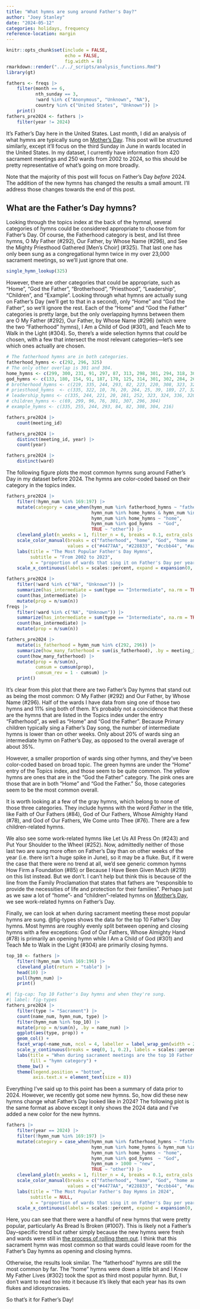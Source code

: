 ```yaml
---
title: "What hymns are sung around Father's Day?"
author: "Joey Stanley"
date: "2024-05-12"
categories: holidays, frequency
reference-location: margin
---
```


```r
knitr::opts_chunk$set(include = FALSE,
                      echo = FALSE,
                      fig.width = 8)
rmarkdown::render("../../_scripts/analysis_functions.Rmd")
library(gt)
```


```r
fathers <- freqs |> 
    filter(month == 6,
           nth_sunday == 3,
           !ward %in% c("Anonymous", "Unknown", "NA"),
           country %in% c("United States", "Unknown")) |> 
    print()
fathers_pre2024 <- fathers |> 
    filter(year != 2024)
```

It's Father's Day here in the United States. Last month, I did an analysis of what hymns are typically sung on [Mother's Day](/posts/mothers_day). This post will be structured similarly, except it'll focus on the third Sunday in June in wards located in the United States. In my dataset, I currently have information from 420 sacrament meetings and 250 wards from 2002 to 2024, so this should be pretty representative of what's going on more broadly. 

:::.callout-caution
Note that the majority of this post will focus on Father's Day *before* 2024. The addition of the new hymns has changed the results a small amount. I'll address those changes towards the end of this post.
:::


## What are the Father's Day hymns?

Looking through the topics index at the back of the hymnal, several categories of hymns could be considered appropriate to choose from for Father's Day. Of course, the Fatherhood category is best, and list three hymns, <hymn>O My Father (#292)</hymn>, <hymn>Our Father, by Whose Name (#296)</hymn>, and <hymn>See the Mighty Priesthood Gathered [Men’s Choir] (#325)</hymn>. That last one has only been sung as a congregational hymn twice in my over 23,000 sacrament meetings, so we'll just ignore that one. 

```r
single_hymn_lookup(325)
```

However, there are other categories that could be appropriate, such as "Home", "God the Father", "Brotherhood", "Priesthood", "Leadership", "Children", and "Example". Looking through what hymns are actually sung on Father's Day (we'll get to that in a second), only "Home" and "God the Father", so we'll ignore the rest. Each of the "Home" and "God the Father" categories is pretty large, but the only overlapping hymns between them are <hymn>O My Father (#292)</hymn>, <hymn>Our Father, by Whose Name (#296)</hymn> (which were the two "Fatherhood" hymns), <hymn>I Am a Child of God (#301)</hymn>, and <hymn>Teach Me to Walk in the Light (#304)</hymn>. So, there's a wide selection hymns that *could* be chosen, with a few that intersect the most relevant categories---let's see which ones actually are chosen.






```r
# The fatherhood hymns are in both categories.
fatherhood_hymns <- c(292, 296, 325)
# The only other overlap is 301 and 304.
home_hymns <- c(299, 300, 231, 91, 297, 87, 313, 298, 301, 294, 318, 308, 337, 295, 292, 286, 296, 33, 148, 304, 161, 37, 248)
god_hymns <- c(133, 180, 154, 91, 187, 170, 125, 314, 301, 302, 284, 26, 175, 292, 150, 296, 113, 287, 142, 14, 304, 134)
# brotherhood_hymns <- c(219, 335, 244, 293, 82, 223, 220, 308, 323, 324, 320)
# priesthood_hymns  <- c(335, 322, 10, 76, 20, 264, 25, 39, 189, 27, 323, 324, 325, 320, 4, 12, 319, 321)
# leadership_hymns <- c(335, 244, 221, 20, 281, 252, 323, 324, 336, 320, 255, 321)
# children_hymns <- c(69, 299, 96, 76, 301, 307, 296, 304)
# example_hymns <- c(335, 255, 244, 293, 84, 82, 308, 304, 216)
```



```r
fathers_pre2024 |> 
    count(meeting_id)

fathers_pre2024 |> 
    distinct(meeting_id, year) |> 
    count(year)

fathers_pre2024 |> 
    distinct(ward)
```


The following figure plots the most common hymns sung around Father's Day in my dataset before 2024. The hymns are color-coded based on their category in the topics index.

```r
fathers_pre2024 |> 
    filter(!hymn_num %in% 169:197) |>
    mutate(category = case_when(hymn_num %in% fatherhood_hymns ~ "fatherhood",
                                hymn_num %in% home_hymns & hymn_num %in% god_hymns ~ "home and God",
                                hymn_num %in% home_hymns ~ "home",
                                hymn_num %in% god_hymns  ~ "God",
                                TRUE ~ "other")) |> 
    cleveland_plot(n_weeks = 1, filter_n = 6, breaks = 0.1, extra_cols = category, color = category) + 
    scale_color_manual(breaks = c("fatherhood", "home", "God", "home and God", "other"),
                       values = c("#4477AA", "#228833", "#ccbb44", "#aa3377", "#BBBBBB")) + 
    labs(title = "The Most Popular Father's Day Hymns",
         subtitle = "From 2002 to 2023",
         x = "proportion of wards that sing it on Father's Day per year") + 
    scale_x_continuous(labels = scales::percent, expand = expansion(0, c(0,0.2)))
```

```r
fathers_pre2024 |> 
    filter(!ward %in% c("NA", "Unknown")) |> 
    summarize(has_intermediate = sum(type == "Intermediate", na.rm = TRUE) >= 1, .by = meeting_id) |> 
    count(has_intermediate) |> 
    mutate(prop = n/sum(n))
freqs |> 
    filter(!ward %in% c("NA", "Unknown")) |> 
    summarize(has_intermediate = sum(type == "Intermediate", na.rm = TRUE) >= 1, .by = meeting_id) |> 
    count(has_intermediate) |> 
    mutate(prop = n/sum(n))
```


```r
fathers_pre2024 |> 
    mutate(is_fatherhood = hymn_num %in% c(292, 296)) |> 
    summarize(how_many_fatherhood = sum(is_fatherhood), .by = meeting_id) |> 
    count(how_many_fatherhood) |>
    mutate(prop = n/sum(n),
           cumsum = cumsum(prop),
           cumsum_rev = 1 - cumsum) |> 
    print()
```



It's clear from this plot that there are two Father's Day hymns that stand out as being the most common: <hymn>O My Father (#292)</hymn> and <hymn>Our Father, by Whose Name (#296)</hymn>. Half of the wards I have data from sing one of those two hymns and 11% sing both of them. It's probably not a coincidence that these are the hymns that are listed in the Topics index under the entry "Fatherhood", as well as "Home" and "God the Father". Because Primary children typically sing a Father's Day song, the number of intermediate hymns is lower than on other weeks. Only about 20% of wards sing an intermediate hymn on Father's Day, as opposed to the overall average of about 35%. 

However, a smaller proportion of wards sing other hymns, and they've been color-coded based on broad topic. The green hymns are under the "Home" entry of the Topics index, and those seem to be quite common. The yellow hymns are ones that are in the "God the Father" category. The pink ones are those that are in both "Home" and "God the Father." So, those categories seem to be the most common overall. 

It is worth looking at a few of the gray hymns, which belong to none of those three categories. They include hymns with the word *Father* in the title, like <hymn>Faith of Our Fathers (#84)</hymn>, <hymn>God of Our Fathers, Whose Almighty Hand (#78)</hymn>, and <hymn>God of Our Fathers, We Come unto Thee (#76)</hymn>. There are a few children-related hymns.

We also see some work-related hymns like <hymn>Let Us All Press On (#243)</hymn> and <hymn>Put Your Shoulder to the Wheel (#252)</hymn>. Now, admittedly neither of those last two are sung more often on Father's Day than on other weeks of the year (i.e. there isn't a huge spike in June), so it may be a fluke. But, if it were the case that there were no trend at all, we'd see generic common hymns <hymn>How Firm a Foundation (#85)</hymn> or <hymn>Because I Have Been Given Much (#219)</hymn> on this list instead. But we don't. I can't help but think this is because of the line from the Family Proclamation that states that fathers are "responsible to provide the necessities of life and protection for their families". Perhaps just as we saw a lot of "home"- and "children"-related hymns on [Mother's Day](/posts/mothers_day), we see work-related hymns on Father's Day. 

Finally, we can look at when during sacrament meeting these most popular hymns are sung. @fig-types shows the data for the top 10 Father's Day hymns. Most hymns are roughly evenly split between opening and closing hymns with a few exceptions: <hymn>God of Our Fathers, Whose Almighty Hand (#78)</hymn> is primarily an opening hymn while <hymn>I Am a Child of God (#301)</hymn> and <hymn>Teach Me to Walk in the Light (#304)</hymn> are primarily closing hymns. 

```r
top_10 <- fathers |> 
    filter(!hymn_num %in% 169:196) |> 
    cleveland_plot(return = "table") |> 
    head(10) |> 
    pull(hymn_num) |> 
    print()
```


```r
#| fig-cap: Top 10 Father's Day hymns and when they're sung.
#| label: fig-types
fathers_pre2024 |> 
    filter(type != "Sacrament") |> 
    count(name_num, hymn_num, type) |> 
    filter(hymn_num %in% top_10) |> 
    mutate(prop = n/sum(n), .by = name_num) |> 
    ggplot(aes(type, prop)) + 
    geom_col() + 
    facet_wrap(~name_num, ncol = 4, labeller = label_wrap_gen(width = 25)) + 
    scale_y_continuous(breaks = seq(0, 1, 0.2), labels = scales::percent) + 
    labs(title = "When during sacrament meetings are the top 10 Father's Day hymns sung?",
         fill = "hymn category") + 
    theme_bw() + 
    theme(legend.position = "bottom",
          axis.text.x = element_text(size = 8))
```

Everything I've said up to this point has been a summary of data prior to 2024. However, we recently got some new hymns. So, how did these new hymns change what Father's Day looked like in 2024? The following plot is the same format as above except it only shows the 2024 data and I've added a new color for the new hymns. 

```r
fathers |> 
    filter(year == 2024) |> 
    filter(!hymn_num %in% 169:197) |>
    mutate(category = case_when(hymn_num %in% fatherhood_hymns ~ "fatherhood",
                                hymn_num %in% home_hymns & hymn_num %in% god_hymns ~ "home and God",
                                hymn_num %in% home_hymns ~ "home",
                                hymn_num %in% god_hymns  ~ "God",
                                hymn_num > 1000 ~ "new",
                                TRUE ~ "other")) |> 
    cleveland_plot(n_weeks = 1, filter_n = 4, breaks = 0.1, extra_cols = category, color = category) + 
    scale_color_manual(breaks = c("fatherhood", "home", "God", "home and God", "new", "other"),
                       values = c("#4477AA", "#228833", "#ccbb44", "#aa3377", "#66ccee", "#BBBBBB")) + 
    labs(title = "The Most Popular Father's Day Hymns in 2024",
         subtitle = NULL,
         x = "proportion of wards that sing it on Father's Day per year") + 
    scale_x_continuous(labels = scales::percent, expand = expansion(0, c(0,0.2)))
```

Here, you can see that there were a handful of new hymns that were pretty popular, particularly <hymn>As Bread Is Broken (#1007)</hymn>. This is likely not a Father's Day--specific trend but rather simply because the new hymns were fresh and wards were still in [the process of rolling them out](/posts/new_hymns_batch1). I think that this sacrament hymn was most common so that wards could leave room for the Father's Day hymns as opening and closing hymns. 

Otherwise, the results look similar. The "fatherhood" hymns are still the most common by far. The "home" hymns were down a little bit and <hymn>I Know My Father Lives (#302)</hymn> took the spot as third most popular hymn. But, I don't want to read too into it because it's likely that each year has its own flukes and idiosyncrasies. 

So that's it for Father's Day!